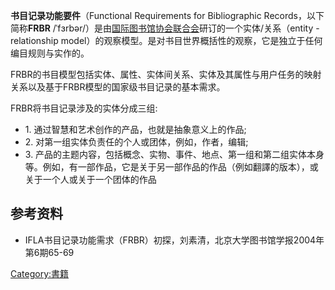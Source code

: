 {{refimprove|date=2015年7月}}
'''书目记录功能要件'''（Functional Requirements for Bibliographic Records，以下简称'''FRBR''' /ˈfɜrbər/）是由[[国际图书馆协会联合会|国际图书馆协会联合会]]研订的一个实体/关系（entity -relationship model）的观察模型。是对书目世界概括性的观察，它是独立于任何编目规则与实作的。

FRBR的书目模型包括实体、属性、实体间关系、实体及其属性与用户任务的映射关系以及基于FRBR模型的国家级书目记录的基本需求。

FRBR将书目记录涉及的实体分成三组:
*1. 通过智慧和艺术创作的产品，也就是抽象意义上的作品;
*2. 对第一组实体负责任的个人或团体，例如，作者，编辑;
*3. 产品的主题内容，包括概念、实物、事件、地点、第一组和第二组实体本身等。例如，有一部作品，它是关于另一部作品的作品（例如翻譯的版本），或关于一个人或关于一个团体的作品

==参考资料==
{{reflist}}
*IFLA书目记录功能需求（FRBR）初探，刘素清，北京大学图书馆学报2004年第6期65-69
{{Authority control}}
[[Category:書籍|Category:書籍]]